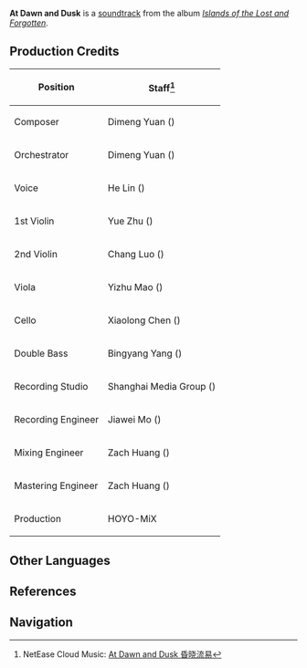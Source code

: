 {{Soundtrack Infobox
|title          =
|image          = Islands of the Lost and Forgotten.png
|album          = Islands of the Lost and Forgotten
|disc           = 2
|number         = 48
|featured       =
|featured2      =
|featured3      =
|featured_disc  =
|featured_disc2 =
|featured_disc3 =
|youtube_id     = BDLccgYElWQ
|youtube_time   = 1
|spotify_id     = 0jNzPWMOMxdh4KaTDB8qht
|played_in      = Enkanomiya; Dainichi Mikoshi
|during         = [[Dainichi Mikoshi]]
|domain         =
|previous       = Now and Forevermore
|next           = Tales of Woe
}}
'''At Dawn and Dusk''' is a [[soundtrack]] from the album ''[[Islands of the Lost and Forgotten]]''.

==Production Credits==
{| class="wikitable" style="text-align:left; height:0.5em"
! Position
! Staff<ref>NetEase Cloud Music: [https://music.163.com/#/song?id=1937111410 At Dawn and Dusk 昏晓流易]</ref>
|-
! Composer
| Dimeng Yuan ({{zh|苑迪萌}})
|-
! Orchestrator
| Dimeng Yuan ({{zh|苑迪萌}})
|-
! Voice
| He Lin ({{zh|林禾}})
|-
! 1st Violin
| Yue Zhu ({{zh|朱玥}})
|-
! 2nd Violin
| Chang Luo ({{zh|罗畅}})
|-
! Viola
| Yizhu Mao ({{zh|茅异竹}})
|-
! Cello
| Xiaolong Chen ({{zh|陈小龙}})
|-
! Double Bass
| Bingyang Yang ({{zh|杨冰洋}})
|-
! Recording Studio
| Shanghai Media Group ({{zh|上海广播大厦}})
|-
! Recording Engineer
| Jiawei Mo ({{zh|莫家伟}})
|-
! Mixing Engineer
| Zach Huang ({{zh|黄巍}})
|-
! Mastering Engineer
| Zach Huang ({{zh|黄巍}})
|-
! Production
| HOYO-MiX
|}
<!--
==Videos==
<gallery>
</gallery>

==Trivia==
-->
==Other Languages==
{{Other Languages
|en      = At Dawn and Dusk
|zhs     = 昏晓流易
|zhs_rm  = Hūn Xiǎo Liú Yì
|zhs_tl   = 
|ja      = 明暮は移り行く
|ja_rm   = Akekure wa Utsuriyuku
|ja_tl   = The Come and Go of A Bright Sunset
|tr      = 
|tr_tl   = 
|it      = 
|it_tl   = 
}}

==References==
{{Reflist}}

==Navigation==
{{Soundtrack Navbox|Islands of the Lost and Forgotten}}
